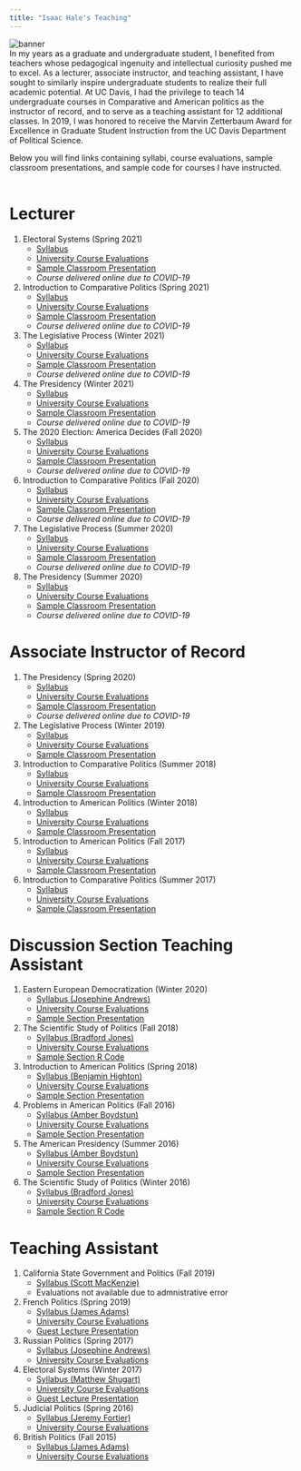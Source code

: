 ```yaml
---
title: "Isaac Hale's Teaching"
---
```


<head>

<!-- Global site tag (gtag.js) - Google Analytics -->
<script async src="https://www.googletagmanager.com/gtag/js?id=UA-140699540-1"></script>
<script>
  window.dataLayer = window.dataLayer || [];
  function gtag(){dataLayer.push(arguments);}
  gtag('js', new Date());

  gtag('config', 'UA-140699540-1');
</script>
</head>

<img src="banner_UC_Davis.jpg" alt="banner">
<br>
In my years as a graduate and undergraduate student, I benefited from teachers whose pedagogical ingenuity and intellectual curiosity pushed me to excel. As a lecturer, associate instructor, and teaching assistant, I have sought to similarly inspire undergraduate students to realize their full academic potential. At UC Davis, I had the privilege to teach 14 undergraduate courses in Comparative and American politics as the instructor of record, and to serve as a teaching assistant for 12 additional classes. In 2019, I was honored to receive the Marvin Zetterbaum Award for Excellence in Graduate Student Instruction from the UC Davis Department of Political Science.

Below you will find links containing syllabi, course evaluations, sample classroom presentations, and sample code for courses I have instructed.<br><br>

# Lecturer

<ol>

 <li> Electoral Systems (Spring 2021) 
 <ul>
   <li><a href="syllabi/POL_140A_2021.pdf">Syllabus</a></li>
   <li><a href="evals/Hale Teaching Eval - POL 140A (Spring 2021).pdf">University Course Evaluations</a></li>
   <li><a href="presentations/POL 140A - Proportional Representation (Spring 2021).pdf">Sample Classroom Presentation</a></li>
   <li><i>Course delivered online due to COVID-19</i></li>
   <br style="line-height:0px;" />
 </ul></li>

  <li> Introduction to Comparative Politics (Spring 2021) 
  <ul>
  <li><a href="syllabi/POL_002_2021_Spring.pdf">Syllabus</a></li>
  <li><a href="evals/Hale Teaching Eval - POL 002 (Spring 2021).pdf">University Course Evaluations</a></li>
  <li><a href="presentations/POL 002 - Presidentialism and Parliamentarism 1 (Spring 2021).pdf">Sample Classroom Presentation</a></li>
  <li><i>Course delivered online due to COVID-19</i></li>
  <br style="line-height:0px;" />
  </ul></li>

 <li>The Legislative Process (Winter 2021) 
 <ul>
   <li><a href="syllabi/pol_105_2021_Winter.pdf">Syllabus</a></li>
   <li><a href="evals/Hale Teaching Eval - POL 105 (Winter 2021).pdf">University Course Evaluations</a></li>
   <li><a href="presentations/POL 105 - The Electoral Connection (Winter 2021).pdf">Sample Classroom Presentation</a></li>
   <li><i>Course delivered online due to COVID-19</i></li>
   <br style="line-height:0px;" />
 </ul></li>

  <li>The Presidency (Winter 2021) 
  <ul>
  <li><a href="syllabi/pol_106_2021_Winter.pdf">Syllabus</a></li>
  <li><a href="evals/Hale Teaching Eval - POL 106 (Winter 2021).pdf">University Course Evaluations</a></li>
  <li><a href="presentations/POL 106 - The Invisible Primary (Winter 2021).pdf">Sample Classroom Presentation</a></li>
  <li><i>Course delivered online due to COVID-19</i></li>
  <br style="line-height:0px;" />
  </ul></li>


 <li>The 2020 Election: America Decides (Fall 2020) 
 <ul>
   <li><a href="syllabi/pol_11A_2020.pdf">Syllabus</a></li>
   <li><a href="evals/Hale Teaching Eval - POL 11A (Fall 2020).pdf">University Course Evaluations</a></li>
    <li><a href="presentations/POL 11A - Election Preview (Fall 2020).pdf">Sample Classroom Presentation</a></li>
   <li><i>Course delivered online due to COVID-19</i></li>
   <br style="line-height:0px;" />
 </ul></li>

 <li>Introduction to Comparative Politics (Fall 2020) 
 <ul>
   <li><a href="syllabi/pol_002_2020.pdf">Syllabus</a></li>
   <li><a href="evals/Hale Teaching Eval - POL 002 (Fall 2020).pdf">University Course Evaluations</a></li>
   <li><a href="presentations/POL 2 - Chile Country Case (Fall 2020).pdf">Sample Classroom Presentation</a></li>
   <li><i>Course delivered online due to COVID-19</i></li>
   <br style="line-height:0px;" />
 </ul></li>

 <li>The Legislative Process (Summer 2020) 
 <ul>
   <li><a href="syllabi/pol_105_2020_SS2.pdf">Syllabus</a></li>
   <li><a href="evals/Hale Teaching Eval - POL 105 (Summer 2020).pdf">University Course Evaluations</a></li>
   <li><a href="presentations/POL105 - Is Congress Broken (Summer 2020).pdf">Sample Classroom Presentation</a></li>
   <li><i>Course delivered online due to COVID-19</i></li>
   <br style="line-height:0px;" />
 </ul></li>

  <li>The Presidency (Summer 2020) 
  <ul>
  <li><a href="syllabi/pol_106_2020_SS1.pdf">Syllabus</a></li>
  <li><a href="evals/Hale Teaching Eval - POL 106 (Summer 2020).pdf">University Course Evaluations</a></li>
  <li><a href="presentations/POL 106 - Rethinking Electoral Institutions.pdf">Sample Classroom Presentation</a></li>
  <li><i>Course delivered online due to COVID-19</i></li>
  <br style="line-height:0px;" />
  </ul></li>

</ol>

# Associate Instructor of Record

<ol>
  <li>The Presidency (Spring 2020) 
  <ul>
  <li><a href="syllabi/pol_106_2020_Spring.pdf">Syllabus</a></li>
  <li><a href="evals/Hale Teaching Eval - POL 106 (Spring 2020).pdf">University Course Evaluations</a></li>
  <li><a href="presentations/POL 106 - The Presidential Election 1.pdf">Sample Classroom Presentation</a></li>
  <li><i>Course delivered online due to COVID-19</i></li>
  <br style="line-height:0px;" />
  </ul></li>

  <li>The Legislative Process (Winter 2019) 
  <ul>
  <li><a href="syllabi/pol_105_2019.pdf">Syllabus</a></li>
  <li><a href="evals/Hale Teaching Eval - POL 105 (Winter 2019).pdf">University Course Evaluations</a></li>
  <li><a href="presentations/Congress & The Courts.pdf">Sample Classroom Presentation</a></li>
  <br style="line-height:0px;" />
  </ul></li>
 
  <li>Introduction to Comparative Politics (Summer 2018)
  <ul>
  <li><a href="syllabi/pol_002_2018.pdf">Syllabus</a></li>
  <li><a href="evals/Hale Teaching Eval - POL 002 (Summer 2018).pdf">University Course Evaluations</li></a>
  <li><a href="presentations/Country Cases - Canada + UK + NZ.pdf">Sample Classroom Presentation</li></a>
  <br style="line-height:0px;" />
  </ul></li>
  
  <li>Introduction to American Politics (Winter 2018)
  <ul>
  <li><a href="syllabi/pol_001_2018.pdf">Syllabus</a></li>
  <li><a href="evals/Hale Teaching Eval - POL 001 (Winter 2018).pdf">University Course Evaluations</li></a>
  <li><a href="presentations/Party Polarization.pdf">Sample Classroom Presentation</li></a>
  <br style="line-height:0px;" />
  </ul></li>
  
  <li>Introduction to American Politics (Fall 2017)
  <ul>
  <li><a href="syllabi/pol_001_2017.pdf">Syllabus</a></li>
  <li><a href="evals/Hale Teaching Eval - POL 001 (Fall 2017).pdf">University Course Evaluations</li></a>
  <li><a href="presentations/Elections + Voting Choice.pdf">Sample Classroom Presentation</li></a>
  <br style="line-height:0px;" />
  </ul></li>
  
  <li>Introduction to Comparative Politics (Summer 2017)
  <ul>
  <li><a href="syllabi/pol_002_2017.pdf">Syllabus</a></li>
  <li><a href="evals/Hale Teaching Eval - POL 002 (Summer 2017).pdf">University Course Evaluations</li></a>
  <li><a href="presentations/Electoral Systems I.pdf">Sample Classroom Presentation</li></a>
  <br style="line-height:0px;" />
  </ul></li>
  
</ol>

# Discussion Section Teaching Assistant
 <ol>
   <li>Eastern European Democratization (Winter 2020)
  <ul>
  <li><a href="syllabi/TA_pol_144A_2020.pdf">Syllabus (Josephine Andrews)</a></li>
  <li><a href="evals/Hale Teaching Eval - POL 144A (Winter 2020).pdf">University Course Evaluations</li></a>
  <li><a href="presentations/POL 144A Section 5 Slides.pdf">Sample Section Presentation</a></li>
  <br style="line-height:0px;" />
  </ul></li>
 
  <li>The Scientific Study of Politics (Fall 2018)
  <ul>
  <li><a href="syllabi/TA_pol_051_2018.pdf">Syllabus (Bradford Jones)</a></li>
  <li><a href="evals/Hale Teaching Eval - POL 051 (Fall 2018).pdf">University Course Evaluations</li></a>
  <li><a href="code/Isaac Code - Week 4 Section.R">Sample Section R Code</a></li>
  <br style="line-height:0px;" />
  </ul></li>

  <li>Introduction to American Politics (Spring 2018)
  <ul>
  <li><a href="syllabi/TA_pol_001_2018.pdf">Syllabus (Benjamin Highton)</a></li>
  <li><a href="evals/Hale Teaching Eval - POL 001 (Spring 2018).pdf">University Course Evaluations</li></a>
  <li><a href="presentations/Final Exam Review.pdf">Sample Section Presentation</a></li>
  <br style="line-height:0px;" />
  </ul></li>
  
  <li>Problems in American Politics (Fall 2016)
  <ul>
  <li><a href="syllabi/TA_pol_005_2016.pdf">Syllabus (Amber Boydstun)</a></li>
  <li><a href="evals/Hale Teaching Eval - POL 005 (Fall 2016).pdf">University Course Evaluations</li></a>
  <li><a href="presentations/POL 005 2016 Post-Election Slides.pdf">Sample Section Presentation</a></li>
  <br style="line-height:0px;" />
  </ul></li>
  
  <li>The American Presidency (Summer 2016)
  <ul>
  <li><a href="syllabi/TA_pol_106_2016.pdf">Syllabus (Amber Boydstun)</a></li>
  <li><a href="evals/Hale Teaching Eval - POL 106 (Summer 2016).pdf">University Course Evaluations</li></a>
  <li><a href="presentations/POL106 Journal Workshop 02 Slides.pdf">Sample Section Presentation</a></li>
  <br style="line-height:0px;" />
  </ul></li>

  <li>The Scientific Study of Politics (Winter 2016)
  <ul>
  <li><a href="syllabi/TA_pol_051_2016.pdf">Syllabus (Bradford Jones)</a></li>
  <li><a href="evals/Hale Teaching Eval - POL 051 (Winter 2016).pdf">University Course Evaluations</li></a>
  <li><a href="code/Isaac Code - Week 9 Section.R">Sample Section R Code</a></li>
  <br style="line-height:0px;" />
  </ul></li>
 
  
</ol>


# Teaching Assistant
 <ol>
  <li>California State Government and Politics (Fall 2019)
  <ul>
  <li><a href="syllabi/TA_pol_104_2019.pdf">Syllabus (Scott MacKenzie)</a></li>
  <li>Evaluations not available due to admnistrative error</li>
  <br style="line-height:0px;" />
  </ul></li>

  <li>French Politics (Spring 2019)
  <ul>
  <li><a href="syllabi/TA_pol_147C_2019.pdf">Syllabus (James Adams)</a></li>
  <li><a href="evals/Hale Teaching Eval - POL 147C (Spring 2019).pdf">University Course Evaluations</li></a>
  <li><a href="presentations/EU Election Lecture (Hale).pdf">Guest Lecture Presentation</a></li>
  <br style="line-height:0px;" />
  </ul></li>

  <li>Russian Politics (Spring 2017)
  <ul>
  <li><a href="syllabi/TA_pol_144B_2017.pdf">Syllabus (Josephine Andrews)</a></li>
  <li><a href="evals/Hale Teaching Eval - POL 144B (Spring 2017).pdf">University Course Evaluations</li></a>
  <br style="line-height:0px;" />
  </ul></li>
  
  <li>Electoral Systems (Winter 2017)
  <ul>
  <li><a href="syllabi/TA_pol_140A_2017.pdf">Syllabus (Matthew Shugart)</a></li>
  <li><a href="evals/Hale Teaching Eval - POL 140A (Winter 2017).pdf">University Course Evaluations</li></a>
  <li><a href="presentations/Electoral Systems Guest Lecture.pdf">Guest Lecture Presentation</a></li>
  <br style="line-height:0px;" />
  </ul></li>
  
  <li>Judicial Politics (Spring 2016)
  <ul>
  <li><a href="syllabi/TA_pol_150_2016.pdf">Syllabus (Jeremy Fortier)</a></li>
  <li><a href="evals/Hale Teaching Eval - POL 150 (Spring 2016).pdf">University Course Evaluations</li></a>
  <br style="line-height:0px;" />
  </ul></li>
 
  <li>British Politics (Fall 2015)
  <ul>
  <li><a href="syllabi/TA_pol_147B_2015.pdf">Syllabus (James Adams)</a></li>
  <li><a href="evals/Hale Teaching Eval - POL 147B (Fall 2015).pdf">University Course Evaluations</li></a>
  <br style="line-height:0px;" />
  </ul></li>
  
</ol>